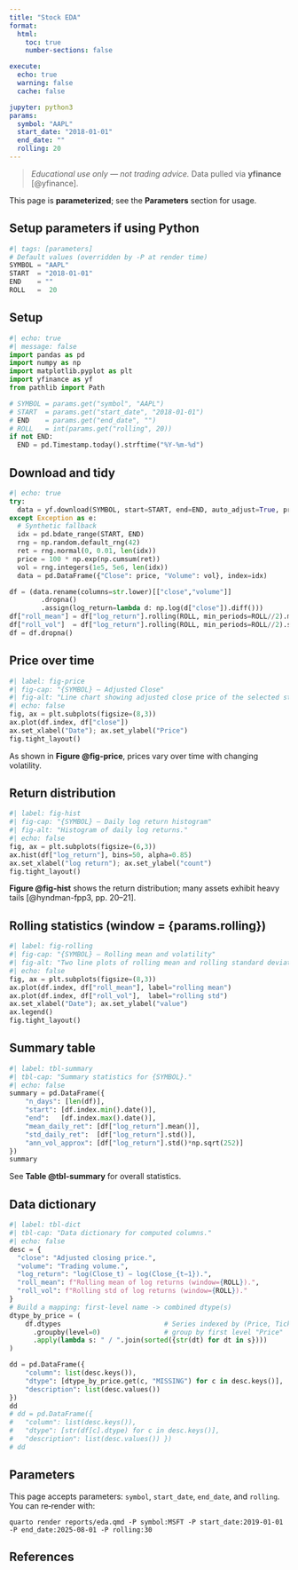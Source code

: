 ---
title: "Stock EDA"
format:
  html:
    toc: true
    number-sections: false

execute:
  echo: true
  warning: false
  cache: false

jupyter: python3
params:
  symbol: "AAPL"
  start_date: "2018-01-01"
  end_date: ""
  rolling: 20
---

> *Educational use only — not trading advice.* Data pulled via **yfinance** [@yfinance].

This page is **parameterized**; see the **Parameters** section for usage.

## Setup parameters if using Python
```{python}
#| tags: [parameters]
# Default values (overridden by -P at render time)
SYMBOL = "AAPL"
START  = "2018-01-01"
END    = ""
ROLL   =  20
```
## Setup

```{python}
#| echo: true
#| message: false
import pandas as pd
import numpy as np
import matplotlib.pyplot as plt
import yfinance as yf
from pathlib import Path

# SYMBOL = params.get("symbol", "AAPL")
# START  = params.get("start_date", "2018-01-01")
# END    = params.get("end_date", "")
# ROLL   = int(params.get("rolling", 20))
if not END:
  END = pd.Timestamp.today().strftime("%Y-%m-%d")
```

## Download and tidy

```{python}
#| echo: true
try:
  data = yf.download(SYMBOL, start=START, end=END, auto_adjust=True, progress=False)
except Exception as e:
  # Synthetic fallback
  idx = pd.bdate_range(START, END)
  rng = np.random.default_rng(42)
  ret = rng.normal(0, 0.01, len(idx))
  price = 100 * np.exp(np.cumsum(ret))
  vol = rng.integers(1e5, 5e6, len(idx))
  data = pd.DataFrame({"Close": price, "Volume": vol}, index=idx)

df = (data.rename(columns=str.lower)[["close","volume"]]
        .dropna()
        .assign(log_return=lambda d: np.log(d["close"]).diff()))
df["roll_mean"] = df["log_return"].rolling(ROLL, min_periods=ROLL//2).mean()
df["roll_vol"]  = df["log_return"].rolling(ROLL, min_periods=ROLL//2).std()
df = df.dropna()
```

## Price over time

```{python}
#| label: fig-price
#| fig-cap: "{SYMBOL} — Adjusted Close"
#| fig-alt: "Line chart showing adjusted close price of the selected stock over time."
#| echo: false
fig, ax = plt.subplots(figsize=(8,3))
ax.plot(df.index, df["close"])
ax.set_xlabel("Date"); ax.set_ylabel("Price")
fig.tight_layout()
```

As shown in **Figure @fig-price**, prices vary over time with changing volatility.

## Return distribution

```{python}
#| label: fig-hist
#| fig-cap: "{SYMBOL} — Daily log return histogram"
#| fig-alt: "Histogram of daily log returns."
#| echo: false
fig, ax = plt.subplots(figsize=(6,3))
ax.hist(df["log_return"], bins=50, alpha=0.85)
ax.set_xlabel("log return"); ax.set_ylabel("count")
fig.tight_layout()
```

**Figure @fig-hist** shows the return distribution; many assets exhibit heavy tails \[@hyndman-fpp3, pp. 20–21].

## Rolling statistics (window = {params.rolling})

```{python}

#| label: fig-rolling
#| fig-cap: "{SYMBOL} — Rolling mean and volatility"
#| fig-alt: "Two line plots of rolling mean and rolling standard deviation of returns."
#| echo: false
fig, ax = plt.subplots(figsize=(8,3))
ax.plot(df.index, df["roll_mean"], label="rolling mean")
ax.plot(df.index, df["roll_vol"],  label="rolling std")
ax.set_xlabel("Date"); ax.set_ylabel("value")
ax.legend()
fig.tight_layout()

```

## Summary table

```{python}
#| label: tbl-summary
#| tbl-cap: "Summary statistics for {SYMBOL}."
#| echo: false
summary = pd.DataFrame({
    "n_days": [len(df)],
    "start": [df.index.min().date()],
    "end":   [df.index.max().date()],
    "mean_daily_ret": [df["log_return"].mean()],
    "std_daily_ret":  [df["log_return"].std()],
    "ann_vol_approx": [df["log_return"].std()*np.sqrt(252)]
})
summary
```

See **Table @tbl-summary** for overall statistics.

## Data dictionary

```{python}
#| label: tbl-dict
#| tbl-cap: "Data dictionary for computed columns."
#| echo: false
desc = {
  "close": "Adjusted closing price.",
  "volume": "Trading volume.",
  "log_return": "log(Close_t) − log(Close_{t−1}).",
  "roll_mean": f"Rolling mean of log returns (window={ROLL}).",
  "roll_vol": f"Rolling std of log returns (window={ROLL})."
}
# Build a mapping: first-level name -> combined dtype(s)
dtype_by_price = (
    df.dtypes                          # Series indexed by (Price, Ticker)
      .groupby(level=0)                # group by first level "Price"
      .apply(lambda s: " / ".join(sorted({str(dt) for dt in s})))
)

dd = pd.DataFrame({
    "column": list(desc.keys()),
    "dtype": [dtype_by_price.get(c, "MISSING") for c in desc.keys()],
    "description": list(desc.values())
})
dd
# dd = pd.DataFrame({ 
#   "column": list(desc.keys()), 
#   "dtype": [str(df[c].dtype) for c in desc.keys()], 
#   "description": list(desc.values()) }) 
# dd
```

## Parameters

This page accepts parameters: `symbol`, `start_date`, `end_date`, and `rolling`. You can re‑render with:

```
quarto render reports/eda.qmd -P symbol:MSFT -P start_date:2019-01-01 -P end_date:2025-08-01 -P rolling:30
```

## References

